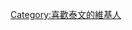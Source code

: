 {{Userbox
| border-c = blue
| border-s = 1
| id       = ไทย
| info     = 這個用戶喜歡'''[[泰文]]'''。
| info-c   = white
| info-fc  = black
| info-s   = 10
}}

<includeonly>[[Category:喜歡泰文的維基人]]</includeonly>
<noinclude></noinclude>